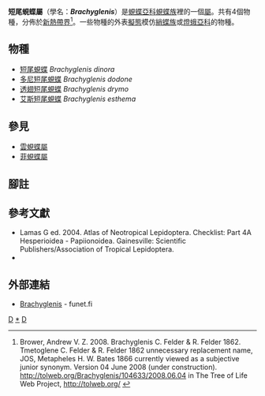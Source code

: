 {{NoteTA|G1=Butterfly}}
{{Automatic Taxobox
| taxon = Brachyglenis
| authority = C. & R. Felder, 1862
| type_species = [[艾斯短尾蜆蝶|艾斯短尾蜆蝶]]<br />''Brachyglenis esthema''
| type_species_authority = C. & R. Felder, 1862
| subdivision_ranks = 物種
| subdivision = 共4種，詳閱正文。
| synonyms =
* ''Tmetoglene'' <small>C. & R. Felder, 1862</small>
* ''Metapheles'' <small>Bates, 1866</small>
}}

'''短尾蜆蝶屬'''（學名：'''''Brachyglenis'''''）是[[蜆蝶亞科|蜆蝶亞科]][[蜆蝶族|蜆蝶族]]裡的一個[[屬|屬]]。共有4個物種，分佈於[[新熱帶界|新熱帶界]]<ref>Brower, Andrew V. Z. 2008. Brachyglenis C. Felder & R. Felder 1862. Tmetoglene C. Felder & R. Felder 1862 unnecessary replacement name, JOS, Metapheles H. W. Bates 1866 currently viewed as a subjective junior synonym. Version 04 June 2008 (under construction). http://tolweb.org/Brachyglenis/104633/2008.06.04 {{Wayback|url=http://tolweb.org/Brachyglenis/104633/2008.06.04 |date=20160729014320 }} in The Tree of Life Web Project, http://tolweb.org/ {{Wayback|url=http://tolweb.org/ |date=20110515100516 }} {{en}}</ref>。一些物種的外表[[擬態|擬態]]模仿[[綃蝶族|綃蝶族]]或[[燈蛾亞科|燈蛾亞科]]的物種。

== 物種 ==
* [[短尾蜆蝶|短尾蜆蝶]] ''Brachyglenis dinora''
* [[多尼短尾蜆蝶|多尼短尾蜆蝶]] ''Brachyglenis dodone''
* [[透翅短尾蜆蝶|透翅短尾蜆蝶]] ''Brachyglenis drymo''
* [[艾斯短尾蜆蝶|艾斯短尾蜆蝶]] ''Brachyglenis esthema''

== 參見 ==
* [[雲蜆蝶屬|雲蜆蝶屬]]
* [[菲蜆蝶屬|菲蜆蝶屬]]

== 腳註 ==
{{reflist}}

== 參考文獻 ==
{{Commons category|Brachyglenis}}
{{Wikispecies|Brachyglenis}}
* Lamas G ed. 2004. Atlas of Neotropical Lepidoptera. Checklist: Part 4A Hesperioidea - Papiionoidea. Gainesville: Scientific Publishers/Association of Tropical Lepidoptera.
* {{Cite book | author = 寿建新, 周尧, 李宇飞 | title = 世界蝴蝶分類名錄 | location = 中國 | publisher = 陝西科學技術出版社 | date = 2006-04-01 | ISBN = 9787536936768}}

== 外部連結 ==
* [http://ftp.funet.fi/pub/sci/bio/life/insecta/lepidoptera/ditrysia/papilionoidea/riodinidae/brachyglenis/ Brachyglenis] - funet.fi

{{蜆蝶亞科}}
{{taxonbar}}
[[Category:_1862年描述的分类群|D]]
[[Category:短尾蜆蝶屬|*]]
[[Category:蜆蝶族|D]]